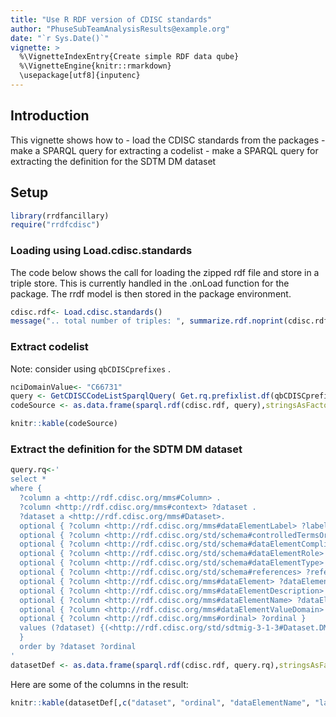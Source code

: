 ```yaml
---
title: "Use R RDF version of CDISC standards"
author: "PhuseSubTeamAnalysisResults@example.org"
date: "`r Sys.Date()`"
vignette: >
  %\VignetteIndexEntry{Create simple RDF data qube}
  %\VignetteEngine{knitr::rmarkdown}
  \usepackage[utf8]{inputenc}
---
```


## Introduction
This vignette shows how to 
- load the CDISC standards from the packages
- make a SPARQL query for extracting a codelist
- make a SPARQL query for extracting the definition for the SDTM DM dataset

## Setup

```r
library(rrdfancillary)
require("rrdfcdisc")
```

### Loading using Load.cdisc.standards 

The code below shows the call for loading the zipped rdf file and store in a triple store.
This is currently handled in the .onLoad function for the package. The rrdf model is then stored in the package environment.

```r
cdisc.rdf<- Load.cdisc.standards()
message(".. total number of triples: ", summarize.rdf.noprint(cdisc.rdf) )
```

### Extract codelist

Note: consider using `qbCDISCprefixes` .

```r
nciDomainValue<- "C66731"
query <- GetCDISCCodeListSparqlQuery( Get.rq.prefixlist.df(qbCDISCprefixes), nciDomainValue )
codeSource <- as.data.frame(sparql.rdf(cdisc.rdf, query),stringsAsFactors=FALSE)

knitr::kable(codeSource)
```

### Extract the definition for the SDTM DM dataset

```r
query.rq<-'
select *
where {
  ?column a <http://rdf.cdisc.org/mms#Column> .
  ?column <http://rdf.cdisc.org/mms#context> ?dataset .
  ?dataset a <http://rdf.cdisc.org/mms#Dataset>.
  optional { ?column <http://rdf.cdisc.org/mms#dataElementLabel> ?label }
  optional { ?column <http://rdf.cdisc.org/std/schema#controlledTermsOrFormat> ?controlledTermsOrFormat }
  optional { ?column <http://rdf.cdisc.org/std/schema#dataElementCompliance> ?dataElementCompliance }
  optional { ?column <http://rdf.cdisc.org/std/schema#dataElementRole> ?dataElementRole }
  optional { ?column <http://rdf.cdisc.org/std/schema#dataElementType> ?dataElementType }
  optional { ?column <http://rdf.cdisc.org/std/schema#references> ?references }
  optional { ?column <http://rdf.cdisc.org/mms#dataElement> ?dataElement }
  optional { ?column <http://rdf.cdisc.org/mms#dataElementDescription> ?dataElementDescription }
  optional { ?column <http://rdf.cdisc.org/mms#dataElementName> ?dataElementName }
  optional { ?column <http://rdf.cdisc.org/mms#dataElementValueDomain> ?dataElementValueDomain }
  optional { ?column <http://rdf.cdisc.org/mms#ordinal> ?ordinal }
  values (?dataset) {(<http://rdf.cdisc.org/std/sdtmig-3-1-3#Dataset.DM>)}
  }
  order by ?dataset ?ordinal 
'
datasetDef <- as.data.frame(sparql.rdf(cdisc.rdf, query.rq),stringsAsFactors=FALSE)
```

Here are some of the columns in the result:
```r
knitr::kable(datasetDef[,c("dataset", "ordinal", "dataElementName", "label")])
```
